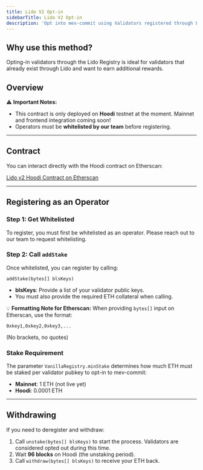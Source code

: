 ```yaml
---
title: Lido V2 Opt-in
sidebarTitle: Lido V2 Opt-in
description: 'Opt into mev-commit using Validators registered through Lido V2.'
---
```


## Why use this method?

Opting-in validators through the Lido Registry is ideal for validators that already exist through Lido and want to earn additional rewards.

## Overview

⚠️ **Important Notes:**
- This contract is only deployed on **Hoodi** testnet at the moment. Mainnet and frontend integration coming soon!
- Operators must be **whitelisted by our team** before registering.

---

## Contract

You can interact directly with the Hoodi contract on Etherscan:

[Lido v2 Hoodi Contract on Etherscan](https://hoodi.etherscan.io/address/0x736fcbDc59b633d8c7DD7fE4F097520A202199cf#code)

---

## Registering as an Operator

### Step 1: Get Whitelisted
To register, you must first be whitelisted as an operator. Please reach out to our team to request whitelisting.

### Step 2: Call `addStake`
Once whitelisted, you can register by calling:

```solidity
addStake(bytes[] blsKeys)
```

- **blsKeys**: Provide a list of your validator public keys.
- You must also provide the required ETH collateral when calling.

💡 **Formatting Note for Etherscan:** When providing `bytes[]` input on Etherscan, use the format:
```
0xkey1,0xkey2,0xkey3,...
```
(No brackets, no quotes)

### Stake Requirement
The parameter `VanillaRegistry.minStake` determines how much ETH must be staked per validator pubkey to opt-in to mev-commit:
- **Mainnet**: 1 ETH (not live yet)
- **Hoodi**: 0.0001 ETH

---

## Withdrawing

If you need to deregister and withdraw:
1. Call `unstake(bytes[] blsKeys)` to start the process. Validators are considered opted out during this time.
2. Wait **96 blocks** on Hoodi (the unstaking period).
3. Call `withdraw(bytes[] blsKeys)` to receive your ETH back.